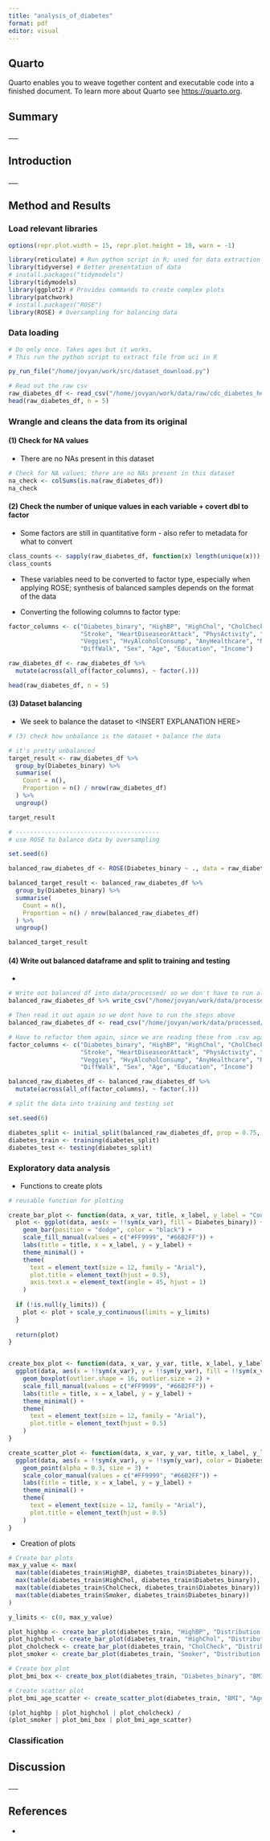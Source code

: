 ```yaml
---
title: "analysis_of_diabetes"
format: pdf
editor: visual
---
```


## Quarto

Quarto enables you to weave together content and executable code into a finished document. To learn more about Quarto see <https://quarto.org>.

## Summary

\_\_\_

## Introduction

\_\_\_

## Method and Results

### Load relevant libraries

```r
options(repr.plot.width = 15, repr.plot.height = 10, warn = -1)

library(reticulate) # Run python script in R; used for data extraction only
library(tidyverse) # Better presentation of data
# install.packages("tidymodels")
library(tidymodels)
library(ggplot2) # Provides commands to create complex plots
library(patchwork)
# install.packages("ROSE")
library(ROSE) # Oversampling for balancing data
```

### Data loading 

```r
# Do only once. Takes ages but it works. 
# This run the python script to extract file from uci in R

py_run_file("/home/jovyan/work/src/dataset_download.py")
```

```r
# Read out the raw csv
raw_diabetes_df <- read_csv("/home/jovyan/work/data/raw/cdc_diabetes_health_indicators.csv", show_col_types = FALSE)
head(raw_diabetes_df, n = 5)
```

### Wrangle and cleans the data from its original

#### (1) Check for NA values

-   There are no NAs present in this dataset

```r
# Check for NA values; there are no NAs present in this dataset
na_check <- colSums(is.na(raw_diabetes_df))
na_check
```

#### (2) Check the number of unique values in each variable + covert dbl to factor

-   Some factors are still in quantitative form - also refer to metadata for what to convert

```r
class_counts <- sapply(raw_diabetes_df, function(x) length(unique(x)))
class_counts
```

-   These variables need to be converted to factor type, especially when applying ROSE; synthesis of balanced samples depends on the format of the data

-   Converting the following columns to factor type:

```r
factor_columns <- c("Diabetes_binary", "HighBP", "HighChol", "CholCheck", "Smoker", 
                    "Stroke", "HeartDiseaseorAttack", "PhysActivity", "Fruits", 
                    "Veggies", "HvyAlcoholConsump", "AnyHealthcare", "NoDocbcCost", 
                    "DiffWalk", "Sex", "Age", "Education", "Income")

raw_diabetes_df <- raw_diabetes_df %>%
  mutate(across(all_of(factor_columns), ~ factor(.)))

head(raw_diabetes_df, n = 5)
```

#### (3) Dataset balancing 

-   We seek to balance the dataset to \<INSERT EXPLANATION HERE\>

```r
# (3) check how unbalance is the dataset + balance the data

# it's pretty unbalanced
target_result <- raw_diabetes_df %>%
  group_by(Diabetes_binary) %>%
  summarise(
    Count = n(),
    Proportion = n() / nrow(raw_diabetes_df)
  ) %>%
  ungroup()

target_result

# ----------------------------------------
# use ROSE to balance data by oversampling

set.seed(6)

balanced_raw_diabetes_df <- ROSE(Diabetes_binary ~ ., data = raw_diabetes_df, seed = 123)$data

balanced_target_result <- balanced_raw_diabetes_df %>%
  group_by(Diabetes_binary) %>%
  summarise(
    Count = n(),
    Proportion = n() / nrow(balanced_raw_diabetes_df)
  ) %>%
  ungroup()

balanced_target_result
```

#### (4) Write out balanced dataframe and split to training and testing

-   

```r
# Write out balanced df into data/processed/ so we don't have to run all the step above each time
balanced_raw_diabetes_df %>% write_csv("/home/jovyan/work/data/processed/balanced_cdc_diabetes_health_indicators.csv")

# Then read it out again so we dont have to run the steps above
balanced_raw_diabetes_df <- read_csv("/home/jovyan/work/data/processed/balanced_cdc_diabetes_health_indicators.csv", show_col_types = FALSE)

# Have to refactor them again, since we are reading these from .csv again
factor_columns <- c("Diabetes_binary", "HighBP", "HighChol", "CholCheck", "Smoker", 
                    "Stroke", "HeartDiseaseorAttack", "PhysActivity", "Fruits", 
                    "Veggies", "HvyAlcoholConsump", "AnyHealthcare", "NoDocbcCost", 
                    "DiffWalk", "Sex", "Age", "Education", "Income")

balanced_raw_diabetes_df <- balanced_raw_diabetes_df %>%
  mutate(across(all_of(factor_columns), ~ factor(.)))
```

```r
# split the data into training and testing set 

set.seed(6)

diabetes_split <- initial_split(balanced_raw_diabetes_df, prop = 0.75, strata = Diabetes_binary)
diabetes_train <- training(diabetes_split)
diabetes_test <- testing(diabetes_split)
```

### Exploratory data analysis

-   Functions to create plots

```r
# reusable function for plotting

create_bar_plot <- function(data, x_var, title, x_label, y_label = "Count", y_limits = NULL) {
  plot <- ggplot(data, aes(x = !!sym(x_var), fill = Diabetes_binary)) +
    geom_bar(position = "dodge", color = "black") +
    scale_fill_manual(values = c("#FF9999", "#66B2FF")) +
    labs(title = title, x = x_label, y = y_label) +
    theme_minimal() +
    theme(
      text = element_text(size = 12, family = "Arial"),
      plot.title = element_text(hjust = 0.5),
      axis.text.x = element_text(angle = 45, hjust = 1)
    )
  
  if (!is.null(y_limits)) {
    plot <- plot + scale_y_continuous(limits = y_limits)
  }
  
  return(plot)
}


create_box_plot <- function(data, x_var, y_var, title, x_label, y_label) {
  ggplot(data, aes(x = !!sym(x_var), y = !!sym(y_var), fill = !!sym(x_var))) +
    geom_boxplot(outlier.shape = 16, outlier.size = 2) +
    scale_fill_manual(values = c("#FF9999", "#66B2FF")) +
    labs(title = title, x = x_label, y = y_label) +
    theme_minimal() +
    theme(
      text = element_text(size = 12, family = "Arial"),
      plot.title = element_text(hjust = 0.5)
    )
}

create_scatter_plot <- function(data, x_var, y_var, title, x_label, y_label) {
  ggplot(data, aes(x = !!sym(x_var), y = !!sym(y_var), color = Diabetes_binary)) +
    geom_point(alpha = 0.3, size = 3) +
    scale_color_manual(values = c("#FF9999", "#66B2FF")) +
    labs(title = title, x = x_label, y = y_label) +
    theme_minimal() +
    theme(
      text = element_text(size = 12, family = "Arial"),
      plot.title = element_text(hjust = 0.5)
    )
}
```

-   Creation of plots

```r
# Create bar plots
max_y_value <- max(
  max(table(diabetes_train$HighBP, diabetes_train$Diabetes_binary)),
  max(table(diabetes_train$HighChol, diabetes_train$Diabetes_binary)),
  max(table(diabetes_train$CholCheck, diabetes_train$Diabetes_binary)),
  max(table(diabetes_train$Smoker, diabetes_train$Diabetes_binary))
)

y_limits <- c(0, max_y_value)

plot_highbp <- create_bar_plot(diabetes_train, "HighBP", "Distribution of HighBP by Diabetes Status", "High Blood Pressure", y_limits = y_limits)
plot_highchol <- create_bar_plot(diabetes_train, "HighChol", "Distribution of High Cholesterol by Diabetes Status", "High Cholesterol", y_limits = y_limits)
plot_cholcheck <- create_bar_plot(diabetes_train, "CholCheck", "Distribution of Cholesterol Check by Diabetes Status", "Cholesterol Check", y_limits = y_limits)
plot_smoker <- create_bar_plot(diabetes_train, "Smoker", "Distribution of Smoking by Diabetes Status", "Smoker", y_limits = y_limits)

# Create box plot
plot_bmi_box <- create_box_plot(diabetes_train, "Diabetes_binary", "BMI", "BMI Distribution by Diabetes Status", "Diabetes Status", "BMI")

# Create scatter plot
plot_bmi_age_scatter <- create_scatter_plot(diabetes_train, "BMI", "Age", "Scatter Plot of BMI vs Age by Diabetes Status", "BMI", "Age")
```

```r
(plot_highbp | plot_highchol | plot_cholcheck) /
(plot_smoker | plot_bmi_box | plot_bmi_age_scatter)
```

### Classification

## Discussion

\_\_\_

## References

-   
